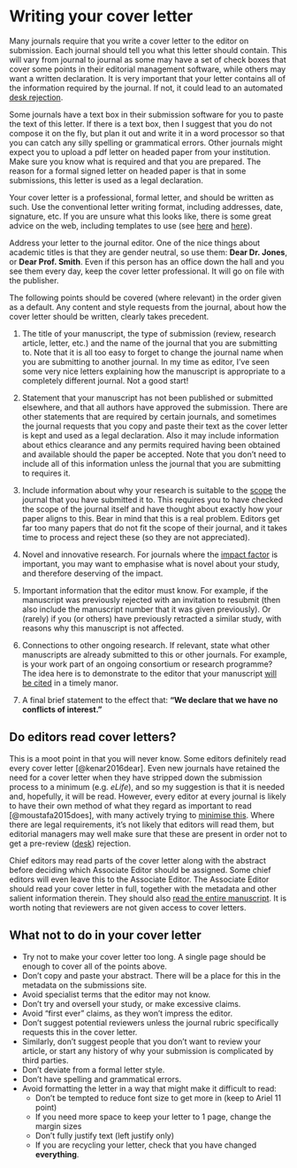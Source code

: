 # Writing your cover letter {#letter}

Many journals require that you write a cover letter to the editor on submission. Each journal should tell you what this letter should contain. This will vary from journal to journal as some may have a set of check boxes that cover some points in their editorial management software, while others may want a written declaration. It is very important that your letter contains all of the information required by the journal. If not, it could lead to an automated [desk rejection](#desk).

Some journals have a text box in their submission software for you to paste the text of this letter. If there is a text box, then I suggest that you do not compose it on the fly, but plan it out and write it in a word processor so that you can catch any silly spelling or grammatical errors. Other journals might expect you to upload a pdf letter on headed paper from your institution. Make sure you know what is required and that you are prepared. The reason for a formal signed letter on headed paper is that in some submissions, this letter is used as a legal declaration. 

Your cover letter is a professional, formal letter, and should be written as such. Use the conventional letter writing format, including addresses, date, signature, etc. If you are unsure what this looks like, there is some great advice on the web, including templates to use (see [here](https://wordvice.com/journal-submission-cover-letter/) and [here](https://www.springer.com/gp/authors-editors/authorandreviewertutorials/submitting-to-a-journal-and-peer-review/cover-letters/10285574)).

Address your letter to the journal editor. One of the nice things about academic titles is that they are gender neutral, so use them: **Dear Dr. Jones**, or **Dear Prof. Smith**. Even if this person has an office down the hall and you see them every day, keep the cover letter professional. It will go on file with the publisher.

The following points should be covered (where relevant) in the order given as a default. Any content and style requests from the journal, about how the cover letter should be written, clearly takes precedent.


1. The title of your manuscript, the type of submission (review, research article, letter, etc.) and the name of the journal that you are submitting to. Note that it is all too easy to forget to change the journal name when you are submitting to another journal. In my time as editor, I've seen some very nice letters explaining how the manuscript is appropriate to a completely different journal. Not a good start!

1. Statement that your manuscript has not been published or submitted elsewhere, and that all authors have approved the submission. There are other statements that are required by certain journals, and sometimes the journal requests that you copy and paste their text as the cover letter is kept and used as a legal declaration. Also it may include information about ethics clearance and any permits required having been obtained and available should the paper be accepted. Note that you don't need to include all of this information unless the journal that you are submitting to requires it.

1. Include information about why your research is suitable to the [scope](#scope) the journal that you have submitted it to. This requires you to have checked the scope of the journal itself and have thought about exactly how your paper aligns to this. Bear in mind that this is a real problem. Editors get far too many papers that do not fit the scope of their journal, and it takes time to process and reject these (so they are not appreciated). 

1. Novel and innovative research. For journals where the [impact factor](#impactfactor) is important, you may want to emphasise what is novel about your study, and therefore deserving of the impact.

1. Important information that the editor must know. For example, if the manuscript was previously rejected with an invitation to resubmit (then also include the manuscript number that it was given previously). Or (rarely) if you (or others) have previously retracted a similar study, with reasons why this manuscript is not affected. 

1. Connections to other ongoing research. If relevant, state what other manuscripts are already submitted to this or other journals. For example, is your work part of an ongoing consortium or research programme?  The idea here is to demonstrate to the editor that your manuscript [will be cited](#citations) in a timely manor.

1. A final brief statement to the effect that: **"We declare that we have no conflicts of interest."**



## Do editors read cover letters? 

This is a moot point in that you will never know. Some editors definitely read every cover letter [@kenar2016dear]. Even new journals have retained the need for a cover letter when they have stripped down the submission process to a minimum (e.g. _eLife_), and so my suggestion is that it is needed and, hopefully, it will be read. However, every editor at every journal is likely to have their own method of what they regard as important to read [@moustafa2015does], with many actively trying to [minimise this](#editors). Where there are legal requirements, it's not likely that editors will read them, but editorial managers may well make sure that these are present in order not to get a pre-review ([desk](#desk)) rejection. 

Chief editors may read parts of the cover letter along with the abstract before deciding which Associate Editor should be assigned. Some chief editors will even leave this to the Associate Editor. The Associate Editor should read your cover letter in full, together with the metadata and other salient information therein. They should also [read the entire manuscript](#editors).  It is worth noting that reviewers are not given access to cover letters.


## What not to do in your cover letter

- Try not to make your cover letter too long. A single page should be enough to cover all of the points above.
- Don't copy and paste your abstract. There will be a place for this in the metadata on the submissions site. 
- Avoid specialist terms that the editor may not know.
- Don't try and oversell your study, or make excessive claims. 
- Avoid "first ever" claims, as they won't impress the editor.
- Don't suggest potential reviewers unless the journal rubric specifically requests this in the cover letter.
- Similarly, don't suggest people that you don't want to review your article, or start any history of why your submission is complicated by third parties. 
- Don't deviate from a formal letter style.
- Don't have spelling and grammatical errors.
- Avoid formatting the letter in a way that might make it difficult to read: 
  + Don't be tempted to reduce font size to get more in (keep to Ariel 11 point)
  + If you need more space to keep your letter to 1 page, change the margin sizes
  + Don't fully justify text (left justify only)
  + If you are recycling your letter, check that you have changed **everything**.
